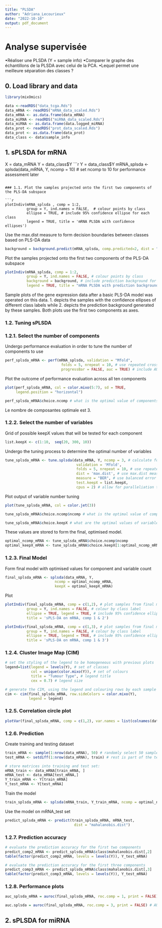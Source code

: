 ```yaml
---
title: "PLSDA"
author: "Adriana_Lecourieux"
date: "2022-10-10"
output: pdf_document
---
```

# Analyse supervisée
•Réaliser une PLSDA (Y = sample info)
•Comparer le graphe des échantillons de la PLSDA avec celui de la PCA.
•Lequel permet une meilleure séparation des classes ?

## 0. Load library and data
```r
library(mixOmics)
```

```r
data <-readRDS("data_tcga.Rds")
data_mRNA <- readRDS("mRNA_data_scaled.Rds")
data_mRNA <- as.data.frame(data_mRNA)
data_miRNA <- readRDS("miRNA_data_scaled.Rds")
data_miRNA <- as.data.frame(data.logged_miRNA)
data_prot <- readRDS("prot_data_scaled.Rds")
data_prot <- as.data.frame(data_prot)
data_class <- data$sample_info

```

## 1. sPLSDA for mRNA

X = data_mRNA
Y = data_class$Y
```r
Y = data_class$Y
mRNA_splsda <- splsda(data_mRNA, Y, ncomp = 10)  # set ncomp to 10 for performance assessment later
```

### 1.1. Plot the samples projected onto the first two components of the PLS-DA subspace

```r
plotIndiv(mRNA_splsda , comp = 1:2, 
          group = Y, ind.names = FALSE,  # colour points by class
          ellipse = TRUE, # include 95% confidence ellipse for each class
          legend = TRUE, title = 'mRNA PLSDA with confidence ellipses')
```

Use the max.dist measure to form decision boundaries between classes based on PLS-DA data

```r
background = background.predict(mRNA_splsda, comp.predicted=2, dist = "max.dist")

```


Plot the samples projected onto the first two components of the PLS-DA subspace
```r
plotIndiv(mRNA_splsda, comp = 1:2,
          group = Y, ind.names = FALSE, # colour points by class
          background = background, # include prediction background for each class
          legend = TRUE, title = "mRNA PLSDA with prediction background")
```

Sample plots of the gene expression data after a basic PLS-DA model was operated on this data. 1. depicts the samples with the confidence ellipses of different class labels while 2. depicts the prediction background generated by these samples. Both plots use the first two components as axes.

### 1.2. Tuning sPLSDA

### 1.2.1. Select the number of components

Undergo performance evaluation in order to tune the number of components to use

```r
perf_splsda_mRNA <- perf(mRNA_splsda, validation = "Mfold", 
                          folds = 5, nrepeat = 10, # use repeated cross-validation
                          progressBar = FALSE, auc = TRUE) # include AUC values
```

Plot the outcome of performance evaluation across all ten components

```r
plot(perf_splsda_mRNA, col = color.mixo(5:7), sd = TRUE,
     legend.position = "horizontal")
```


```r
perf_splsda_mRNA$choice.ncomp # what is the optimal value of components according to perf()

```
Le nombre de composantes optimale est 3.

### 1.2.2. Select the number of variables

Grid of possible keepX values that will be tested for each component

```r
list.keepX <- c(1:10,  seq(20, 300, 10))
```

Undergo the tuning process to determine the optimal number of variables

```r
tune_splsda_mRNA <- tune.splsda(data_mRNA, Y, ncomp = 3, # calculate for first 3 components
                                 validation = 'Mfold',
                                 folds = 5, nrepeat = 10, # use repeated cross-validation
                                 dist = 'max.dist', # use max.dist measure
                                 measure = "BER", # use balanced error rate of dist measure
                                 test.keepX = list.keepX,
                                 cpus = 2) # allow for paralleliation to decrease runtime
```

Plot output of variable number tuning

```r
plot(tune_splsda_mRNA, col = color.jet(3))
```

```r
tune_splsda_mRNA$choice.ncomp$ncomp # what is the optimal value of components according to tune.splsda()
```
```r
tune_splsda_mRNA$choice.keepX # what are the optimal values of variables according to tune.splsda()

```

These values are stored to form the final, optimised model.
```r
optimal_ncomp_mRNA <- tune_splsda_mRNA$choice.ncomp$ncomp
optimal_keepX_mRNA <- tune_splsda_mRNA$choice.keepX[1:optimal_ncomp_mRNA]
```

### 1.2.3. Final Model

Form final model with optimised values for component and variable count
```r
final_splsda_mRNA <- splsda(data_mRNA, Y, 
                       ncomp = optimal_ncomp_mRNA, 
                       keepX = optimal_keepX_mRNA)
```

Plot

```r
plotIndiv(final_splsda_mRNA, comp = c(1,2), # plot samples from final model
          group = Y, ind.names = FALSE, # colour by class label
          ellipse = TRUE, legend = TRUE, # include 95% confidence ellipse
          title = 'sPLS-DA on mRNA, comp 1 & 2')
```

```r
plotIndiv(final_splsda_mRNA, comp = c(1,3), # plot samples from final model
          group = Y, ind.names = FALSE, # colour by class label
          ellipse = TRUE, legend = TRUE, # include 95% confidence ellipse
          title = 'sPLS-DA on mRNA, comp 1 & 3')
```

### 1.2.4. Cluster Image Map (CIM)

```r
# set the styling of the legend to be homogeneous with previous plots
legend=list(legend = levels(Y), # set of classes
            col = unique(color.mixo(Y)), # set of colours
            title = "Tumour Type", # legend title
            cex = 0.7) # legend size

# generate the CIM, using the legend and colouring rows by each sample's class
cim <- cim(final_splsda_mRNA, row.sideColors = color.mixo(Y), 
           legend = legend)
```

### 1.2.5. Correlation circle plot

```r
plotVar(final_splsda_mRNA, comp = c(1,2), var.names = list(colnames(data_mRNA)), cex = 3) # generate correlation circle plot
```

### 1.2.6. Prediction

Create training and testing dataset
```r
train_mRNA <- sample(1:nrow(data_mRNA), 50) # randomly select 50 samples in training
test_mRNA <- setdiff(1:nrow(data_mRNA), train) # rest is part of the test set
```



```r
# store matrices into training and test set:
mRNA_train <- data_mRNA[train_mRNA, ]
mRNA_test <- data_mRNA[test_mRNA,]
Y_train_mRNA <- Y[train_mRNA]
Y_test_mRNA <- Y[test_mRNA]
```

Train the model
```r
train_splsda_mRNA <- splsda(mRNA_train, Y_train_mRNA, ncomp = optimal_ncomp_mRNA, keepX = optimal_keepX_mRNA)

```

Use the model on mRNA_test set
```r
predict_splsda_mRNA <- predict(train_splsda_mRNA, mRNA_test, 
                                dist = "mahalanobis.dist")
```

### 1.2.7. Prediction accuracy

```r
# evaluate the prediction accuracy for the first two components
predict_comp2_mRNA <- predict_splsda_mRNA$class$mahalanobis.dist[,2]
table(factor(predict_comp2_mRNA, levels = levels(Y)), Y_test_mRNA)
```

```r
# evaluate the prediction accuracy for the first three components
predict_comp3_mRNA <- predict_splsda_mRNA$class$mahalanobis.dist[,3]
table(factor(predict_comp3_mRNA, levels = levels(Y)), Y_test_mRNA)
```
### 1.2.8. Performance plots


```r
auc_splsda_mRNA = auroc(final_splsda_mRNA, roc.comp = 1, print = FALSE) # AUROC for the first component

```

```r
auc.splsda = auroc(final_splsda_mRNA, roc.comp = 3, print = FALSE) # AUROC for all three components

```











## 2. sPLSDA for miRNA